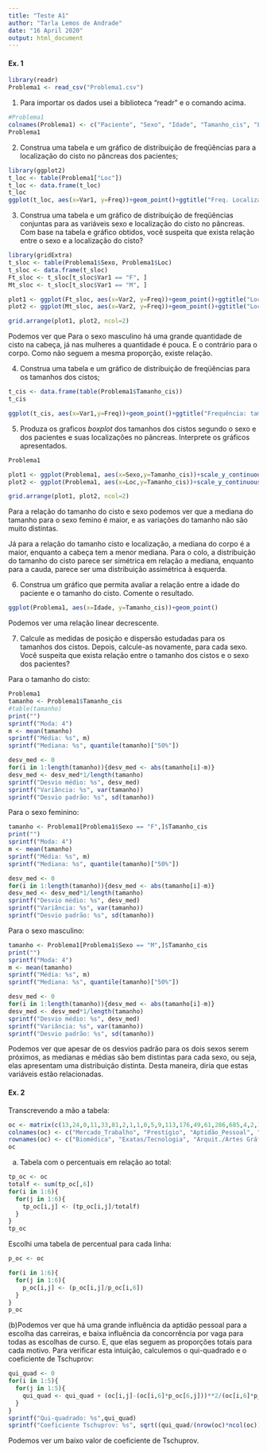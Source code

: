 ---
title: "Teste A1"
author: "Tarla Lemos de Andrade"
date: "16 April 2020"
output: html_document
---


#### Ex. 1
```{r}
library(readr)
Problema1 <- read_csv("Problema1.csv")
```


1. Para importar os dados usei a biblioteca "readr" e o comando acima.
```{r}
#Problema1
colnames(Problema1) <- c("Paciente", "Sexo", "Idade", "Tamanho_cis", "Loc")
Problema1
```
2. Construa uma tabela e um gráfico de distribuição de freqüências para a localização do cisto no pâncreas dos pacientes;

```{r}
library(ggplot2)
t_loc <- table(Problema1["Loc"])
t_loc <- data.frame(t_loc)
t_loc
ggplot(t_loc, aes(x=Var1, y=Freq))+geom_point()+ggtitle("Freq. Localização do Cisto")
```

3. Construa uma tabela e um gráfico de distribuição de freqüências conjuntas para as variáveis sexo e localização do cisto no
pâncreas. Com base na tabela e gráfico obtidos, você suspeita que exista relação entre o sexo e a localização do cisto?
```{r}
library(gridExtra)
t_sloc <- table(Problema1$Sexo, Problema1$Loc)
t_sloc <- data.frame(t_sloc)
Ft_sloc <- t_sloc[t_sloc$Var1 == "F", ]
Mt_sloc <- t_sloc[t_sloc$Var1 == "M", ]

plot1 <- ggplot(Ft_sloc, aes(x=Var2, y=Freq))+geom_point()+ggtitle("Loc do cisto para sexo feminino")
plot2 <- ggplot(Mt_sloc, aes(x=Var2, y=Freq))+geom_point()+ggtitle("Loc do cisto para sexo masculino")

grid.arrange(plot1, plot2, ncol=2)
```
Podemos ver que Para o sexo masculino há uma grande quantidade de cisto na cabeça, já nas mulheres a quantidade é pouca. E o contrário para o corpo. Como não seguem a mesma proporção, existe relação.

4. Construa uma tabela e um gráfico de distribuição de freqüências para os tamanhos dos cistos;
```{r}

t_cis <- data.frame(table(Problema1$Tamanho_cis))
t_cis

ggplot(t_cis, aes(x=Var1,y=Freq))+geom_point()+ggtitle("Frequência: tamanho do cisto")
```

5. Produza os graficos *boxplot* dos tamanhos dos cistos segundo o sexo e dos pacientes e suas localizações no pâncreas. Interprete os
gráficos apresentados.
```{r}
Problema1

plot1 <- ggplot(Problema1, aes(x=Sexo,y=Tamanho_cis))+scale_y_continuous(breaks=seq(0,50,2))+geom_boxplot()+ggtitle(" Tamanho do cisto X sexo")
plot2 <- ggplot(Problema1, aes(x=Loc,y=Tamanho_cis))+scale_y_continuous(breaks=seq(0,50,2))+geom_boxplot()+ggtitle("Tamanho do cisto X localização")

grid.arrange(plot1, plot2, ncol=2)

```
Para a relação do tamanho do cisto e sexo podemos ver que a mediana do tamanho para o sexo femino é maior, e as variações do tamanho não são muito distintas.

Já para a relação do tamanho cisto e localização, a mediana do corpo é a maior, enquanto a cabeça tem a menor mediana. Para o colo, a distribuição do tamanho do cisto parece ser simétrica em relação a mediana, enquanto para a cauda, parece ser uma distribuição assimétrica à esquerda.


6.  Construa um gráfico que permita avaliar a relação entre a idade do paciente e o tamanho do cisto. Comente o resultado.
```{r}
ggplot(Problema1, aes(x=Idade, y=Tamanho_cis))+geom_point()
```
Podemos ver uma relação linear decrescente.


7. Calcule as medidas de posição e dispersão estudadas para os tamanhos dos cistos. Depois, calcule-as novamente, para cada sexo.
Você suspeita que exista relação entre o tamanho dos cistos e o sexo dos pacientes?

Para o tamanho do cisto:
```{r}
Problema1
tamanho <- Problema1$Tamanho_cis
#table(tamanho)
print("")
sprintf("Moda: 4")
m <- mean(tamanho)
sprintf("Média: %s", m)
sprintf("Mediana: %s", quantile(tamanho)["50%"])

desv_med <- 0
for(i in 1:length(tamanho)){desv_med <- abs(tamanho[i]-m)}
desv_med <- desv_med*1/length(tamanho)
sprintf("Desvio médio: %s", desv_med)
sprintf("Variância: %s", var(tamanho))
sprintf("Desvio padrão: %s", sd(tamanho))
```

Para o sexo feminino:
```{r}
tamanho <- Problema1[Problema1$Sexo == "F",]$Tamanho_cis
print("")
sprintf("Moda: 4")
m <- mean(tamanho)
sprintf("Média: %s", m)
sprintf("Mediana: %s", quantile(tamanho)["50%"])

desv_med <- 0
for(i in 1:length(tamanho)){desv_med <- abs(tamanho[i]-m)}
desv_med <- desv_med*1/length(tamanho)
sprintf("Desvio médio: %s", desv_med)
sprintf("Variância: %s", var(tamanho))
sprintf("Desvio padrão: %s", sd(tamanho))
```

Para o sexo masculino:
```{r}
tamanho <- Problema1[Problema1$Sexo == "M",]$Tamanho_cis
print("")
sprintf("Moda: 4")
m <- mean(tamanho)
sprintf("Média: %s", m)
sprintf("Mediana: %s", quantile(tamanho)["50%"])

desv_med <- 0
for(i in 1:length(tamanho)){desv_med <- abs(tamanho[i]-m)}
desv_med <- desv_med*1/length(tamanho)
sprintf("Desvio médio: %s", desv_med)
sprintf("Variância: %s", var(tamanho))
sprintf("Desvio padrão: %s", sd(tamanho))
```

Podemos ver que apesar de os desvios padrão para os dois sexos serem próximos, as medianas e médias são bem distintas para cada sexo, ou seja, elas apresentam uma distribuição distinta. Desta maneira, diria que estas variáveis estão relacionadas. 


#### Ex. 2

Transcrevendo a mão a tabela:
```{r}
oc <- matrix(c(13,24,0,11,33,81,2,1,1,0,5,9,113,176,49,61,286,685,4,2,1,0,6,13,5,5,1,1,10,22,137,208,52,73,340,810), ncol=6, nrow=6)
colnames(oc) <- c("Mercado_Trabalho", "Prestígio", "Aptidão_Pessoal", "Baixa conc. por vagas", "Perspect. salariais", "Total")
rownames(oc) <- c("Biomédica", "Exatas/Tecnologia", "Arquit./Artes Gráf", "Geo-econômica", "Outras", "Total")
oc
```

(a) Tabela com o percentuais em relação ao total:
```{r}
tp_oc <- oc
totalf <- sum(tp_oc[,6])
for(i in 1:6){
  for(j in 1:6){
    tp_oc[i,j] <- (tp_oc[i,j]/totalf)
  }
}
tp_oc
```
Escolhi uma tabela de percentual para cada linha:
```{r}
p_oc <- oc

for(i in 1:6){
  for(j in 1:6){
    p_oc[i,j] <- (p_oc[i,j]/p_oc[i,6])
  }
}
p_oc
```

(b)Podemos ver que há uma grande influência da aptidão pessoal para a escolha das carreiras, e baixa influência da concorrência por vaga para todas as escolhas de curso. E, que elas seguem as proporções totais para cada motivo.
Para verificar esta intuição, calculemos o qui-quadrado e o coeficiente de Tschuprov:

```{r}
qui_quad <- 0
for(i in 1:5){
  for(j in 1:5){
    qui_quad <- qui_quad + (oc[i,j]-(oc[i,6]*p_oc[6,j]))**2/(oc[i,6]*p_oc[6,j])
  }
}
sprintf("Qui-quadrado: %s",qui_quad)
sprintf("Coeficiente Tschuprov: %s", sqrt((qui_quad/(nrow(oc)*ncol(oc)))/((nrow(oc)-1)*(ncol(oc)-1))))
```
Podemos ver um baixo valor de coeficiente de Tschuprov.